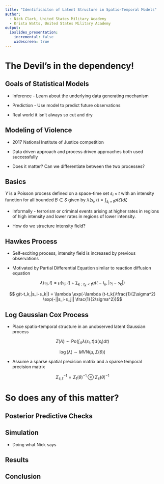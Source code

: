 ```yaml
---
title: "Identificaiton of Latent Structure in Spatio-Temporal Models"
author: 
  - Nick Clark, United States Military Academy
  - Krista Watts, United States Military Academy  
output: 
  ioslides_presentation:
    incremental: false
    widescreen: true
---
```


# The Devil's in the dependency!

## Goals of Statistical Models

* Inference - Learn about the underlying data generating mechanism

* Prediction - Use model to predict future observations

* Real world it isn't always so cut and dry

## Modeling of Violence

* 2017 National Institute of Justice competition

* Data driven approach and process driven approaches both used successfully

* Does it matter? Can we differentiate between the two processes?

## Basics

$Y$ is a Poisson process defined on a space-time set $s_i \times t$ with an intensity function for all bounded $B \in S$ given by $\lambda(s_i,t) =  \int_{s_i \times t} \rho (\zeta) d\zeta$

* Informally - terrorism or criminal events arising at higher rates in regions of high intensity and lower rates in regions of lower intensity. 

* How do we structure intensity field?


## Hawkes Process

* Self-exciting process, intensity field is increased by previous observations

* Motivated by Partial Differential Equation similar to reaction diffusion equation

$$
\lambda(s_i,t) = \mu(s_i,t) + \sum_{k: t_k < t} g(t-t_k, |s_i - s_k|)$$


$$
    g(t-t_k,|s_i-s_k|) = \lambda \exp(-\lambda (t-t_k))\frac{1}{2\sigma^2} \exp(-||s_i-s_j|| \frac{1}{2\sigma^2})$$
    
    

## Log Gaussian Cox Process

* Place spatio-temporal structure in an unobserved latent Gaussian process

$$  Z(A) \sim \mbox{Po}\left(\int_A \lambda(s_i,t) d(s_i) dt\right)$$

$$     \log(\lambda) \sim MVN (\mu,\Sigma(\theta))$$

* Assume a sparse spatial precision matrix and a sparse temporal precision matrix



$$\Sigma_{s,t}^{-1} = \Sigma_t(\theta)^{-1} \otimes \Sigma_{s}(\theta)^{-1}$$


# So does any of this matter?

## Posterior Predictive Checks

## Simulation

* Doing what Nick says

## Results

## Conclusion
